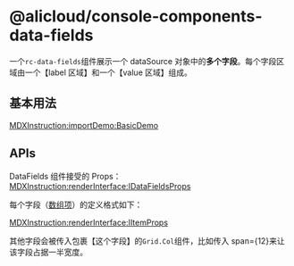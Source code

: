 # @alicloud/console-components-data-fields

一个`rc-data-fields`组件展示一个 dataSource 对象中的**多个字段**。每个字段区域由一个【label 区域】和一个【value 区域】组成。

## 基本用法

[MDXInstruction:importDemo:BasicDemo](./stories/basic/basic.tsx)

## APIs

DataFields 组件接受的 Props：
[MDXInstruction:renderInterface:IDataFieldsProps](./api-json/api.json)

每个字段（[数组项](#IDataFieldsProps.items)）的定义格式如下：

[MDXInstruction:renderInterface:IItemProps](./api-json/api.json)

其他字段会被传入包裹【这个字段】的`Grid.Col`组件，比如传入 span={12}来让该字段占据一半宽度。
